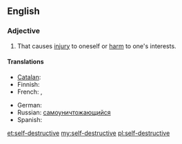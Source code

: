 ==English==

===Adjective===
{{en-adj|pos=[[self]]-[[destructive]]}}

# That causes [[injury]] to oneself or [[harm]] to one's interests.

====Translations====
{{trans-top|that causes injury to oneself or harm to one's interests}}
* [[Catalan]]: {{t|ca|autodestructiu}}
* Finnish: {{t|fi|itsetuhoinen}}
* French: {{t+|fr|autodestructeur|m}}, {{t+|fr|autodestructrice|f}}
{{trans-mid}}
* German: {{t-|de|selbstzerstörerisch}}
* Russian: [[самоуничтожающийся]]
* Spanish: {{t|es|autodestructivo}}
{{trans-bottom}}

[[et:self-destructive]]
[[my:self-destructive]]
[[pl:self-destructive]]